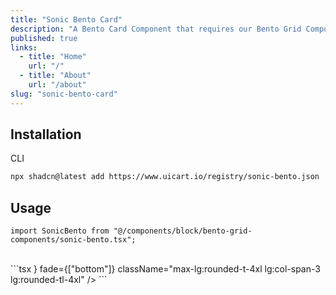 ```yaml
---
title: "Sonic Bento Card"
description: "A Bento Card Component that requires our Bento Grid Component to work. This card is designed to showcase audio analysis features."
published: true
links:
  - title: "Home"
    url: "/"
  - title: "About"
    url: "/about"
slug: "sonic-bento-card"
---
```


## Installation

<ComponentPreview name="sonic-bento-card" shouldExpand={true} />

<Tabs defaultValue="cli">

<TabsList>
  <TabsTrigger value="cli">CLI</TabsTrigger>
</TabsList>

<TabsContent value="cli">

```bash
npx shadcn@latest add https://www.uicart.io/registry/sonic-bento.json
```

</TabsContent>

</Tabs>

## Usage

```tsx
import SonicBento from "@/components/block/bento-grid-components/sonic-bento.tsx";
```

<br />
```tsx
<BentoCard
  eyebrow="Audio Analysis"
  title="Get perfect clarity"
  description="Our AI-powered audio analysis will help you understand your customers better than they understand themselves."
  graphic={<SonicBento bottomGradientClassName="from-white" audioWaveCount={50} wrapperClassName="bg-green-500" />}
  fade={["bottom"]}
  className="max-lg:rounded-t-4xl lg:col-span-3 lg:rounded-tl-4xl"
/>
```

